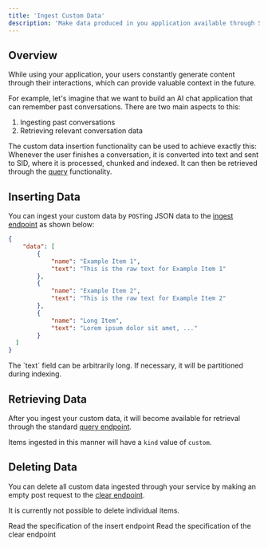 ```yaml
---
title: 'Ingest Custom Data'
description: 'Make data produced in you application available through SID'
---
```

## Overview
While using your application, your users constantly generate content through their interactions,
which can provide valuable context in the future.

For example, let's imagine that we want to build an AI chat application that can remember past conversations.
There are two main aspects to this:
1. Ingesting past conversations   
2. Retrieving relevant conversation data

The custom data insertion functionality can be used to achieve exactly this:
Whenever the user finishes a conversation, 
it is converted into text and sent to SID, where it is processed, chunked and indexed.
It can then be retrieved through the [query](/build/query) functionality.

## Inserting Data
You can ingest your custom data by `POST`ing JSON data to the 
[ingest endpoint](/api-reference/endpoint/custom_insert)
as shown below:
```json
{
    "data": [
        {
            "name": "Example Item 1",
            "text": "This is the raw text for Example Item 1"
        },
        {
            "name": "Example Item 2",
            "text": "This is the raw text for Example Item 2"
        },
        {
            "name": "Long Item",
            "text": "Lorem ipsum dolor sit amet, ..."
        }
  ]
}
```
<Info>
The `text` field can be arbitrarily long. If necessary, it will be partitioned during indexing.
</Info>

## Retrieving Data
After you ingest your custom data, it will become available for retrieval through the
standard [query endpoint](/api-reference/endpoints/query).

Items ingested in this manner will have a `kind` value of `custom`.

## Deleting Data
You can delete all custom data ingested through your service by making 
an empty post request to the
[clear endpoint](/api-reference/endpoints/custom_clear).

It is currently not possible to delete individual items.

<CardGroup cols={2}>
<Card
title="Insert API Reference"
icon="rocket"
href="/api-reference/endpoint/custom_insert"
>
Read the specification of the insert endpoint
</Card>
<Card
title="Clear API Reference"
icon="rocket"
href="/api-reference/endpoint/custom_clear"
>
Read the specification of the clear endpoint
</Card>
</CardGroup>